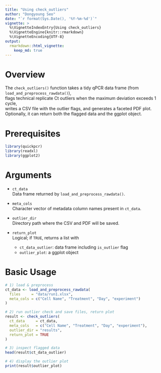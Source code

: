 ```yaml
---
title: "Using check_outliers"
author: "Dongyoung Seo"
date: "`r format(Sys.Date(), '%Y-%m-%d')`"
vignette: >
  %\VignetteIndexEntry{Using check_outliers}
  %\VignetteEngine{knitr::rmarkdown}
  %\VignetteEncoding{UTF-8}
output:
  rmarkdown::html_vignette:
    keep_md: true
---
```


# Overview

The `check_outliers()` function takes a tidy qPCR data frame (from `load_and_preprocess_rawdata()`),  
flags technical replicate Ct outliers when the maximum deviation exceeds 1 cycle,  
writes a CSV file with the outlier flags, and generates a faceted PDF plot.  
Optionally, it can return both the flagged data and the ggplot object.

# Prerequisites

```r
library(quickpcr)
library(readxl)
library(ggplot2)
```

# Arguments

- `ct_data`  
  Data frame returned by `load_and_preprocess_rawdata()`.

- `meta_cols`  
  Character vector of metadata column names present in `ct_data`.

- `outlier_dir`  
  Directory path where the CSV and PDF will be saved.

- `return_plot`  
  Logical; if `TRUE`, returns a list with  
    - `ct_data_outlier`: data frame including `is_outlier` flag  
    - `outlier_plot`: a ggplot object

# Basic Usage

```r
# 1) load & preprocess
ct_data <- load_and_preprocess_rawdata(
  files     = "data/run1.xlsx",
  meta_cols = c("Cell Name", "Treatment", "Day", "experiment")
)

# 2) run outlier check and save files, return plot
result <- check_outliers(
  ct_data     = ct_data,
  meta_cols   = c("Cell Name", "Treatment", "Day", "experiment"),
  outlier_dir = "results",
  return_plot = TRUE
)

# 3) inspect flagged data
head(result$ct_data_outlier)

# 4) display the outlier plot
print(result$outlier_plot)
```

